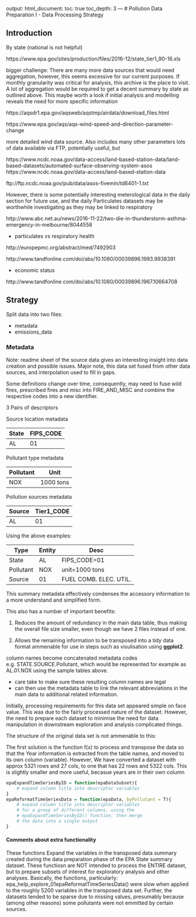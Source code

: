 output:
    html_document:
        toc: true
        toc_depth: 3
---
# Pollution Data Preparation I - Data Processing Strategy

## Introduction

By state (national is not helpful)

https://www.epa.gov/sites/production/files/2016-12/state_tier1_90-16.xls


bigger challenge: There are many more data sources that would need aggregation, however, this seems excessive for our current purposes. If monthly granularity was critical for analysis, this archive is the place to visit. A lot of aggregation would be required to get a decent summary by state as outlined above. This maybe worth a look if initial analysis and modelling reveals the need for more specific information


https://aqsdr1.epa.gov/aqsweb/aqstmp/airdata/download_files.html

https://www.epa.gov/aqs/aqs-wind-speed-and-direction-parameter-change

more detailed wind data source. Also includes many other parameters lots of data available via FTP, potentially useful, but 
 
https://www.ncdc.noaa.gov/data-access/land-based-station-data/land-based-datasets/automated-surface-observing-system-asos
https://www.ncdc.noaa.gov/data-access/land-based-station-data

ftp://ftp.ncdc.noaa.gov/pub/data/asos-fivemin/td6401-1.txt


However, there is some potentially interesting meterological data in the daily section for future use, and the daily Particulates datasets may be worthwhile investigating as they may be linked to respiratory 

http://www.abc.net.au/news/2016-11-22/two-die-in-thunderstorm-asthma-emergency-in-melbourne/8044558 

* particulates vs respiratory health

http://europepmc.org/abstract/med/7492903

http://www.tandfonline.com/doi/abs/10.1080/00039896.1993.9938391

* economic status

http://www.tandfonline.com/doi/abs/10.1080/00039896.1967.10664708



## Strategy

Split data into two files: 

* metadata
* emissions_data

### Metadata

Note: readme sheet of the source data gives an interesting insight into data creation and possible issues. Major note, this data set fused from other data sources, and interpolation used to fill in gaps. 

Some definitions change over time, consequently, may need to fuse wild fires, prescribed fires and misc into FIRE_AND_MISC and combine the respective codes into a new identifier.

3 Pairs of descriptors

Source location metadata <!-- use proper HTML tables and set width = 50% -->

| State | FIPS_CODE |
|-------|------|
| AL | 01 |

Pollutant type metadata

| Pollutant | Unit |
|-------|------|
| NOX | 1000 tons |

Pollution sources metadata

| Source | Tier1_CODE |
|-------|------|
| AL | 01 |

Using the above examples:

| Type  | Entity | Desc |
|-------|--------|-------|
| State | AL     | FIPS_CODE=01 |
| Pollutant | NOX     | unit=1000 tons |
| Source | 01 | FUEL COMB. ELEC. UTIL. |

This summary metadata effectively condenses the accessory information to a more understand and simplified form. 

This also has a number of important benefits:

1) Reduces the amount of redundancy in the main data table, thus making the overall file size smaller, even though we have 2 files instead of one.

2) Allows the remaining information to be transposed into a tidy data format ammenable for use in steps such as visulisation using **ggplot2**.

column names become concatenated metadata codes e.g. STATE.SOURCE.Pollutant, which would be represented for example as AL.01.NOX using the sample tables above. 

* care take to make sure these resulting column names are legal
* can then use the metadata table to link the relevant abbreviations in the main data to additional related information.


Initially, processing requirements for this data set appeared simple on face value. This was due to the fairly processed nature of the dataset. However, the need to prepare each dataset to minimise the need for data manipulation in downstream exploration and analysis complicated things.

The structure of the original data set is not ammenable to this:


The first solution is the function f(x) to process and transpose the data so that the Year information is extracted from the table names, and moved to its own column (variable). However, We have converted a dataset with approx 5321 rows and 27 cols, to one that has 22 rows and 5322 cols. This is slightly smaller and more useful, becasue years are in their own column

```r
epaExpandTimeSeriesByID = function(epaDataSubset){
    # expand column title into descriptor variables
}
epaReformatTimeSeriesData = function(epaData, byPollutant = T){
    # expand column title into descriptor variables
    # for a group of different columns, using the
    # epaExpandTimeSeriesByID() function, then merge
    # the data into a single output
}
```

#### Comments about extra functionality

These functions Expand the variables in the transposed data summary created
during the data preparation phase of the EPA State summary dataset.
These functiosn are NOT intended to process the ENTIRE dataset, but to prepare
subsets of interest for exploratory analysis and other analyses. Basically,
the functions, particularly:
  epa_help_explore_01epaReformatTimeSeriesData()
were slow when applied to the roughly 5200 variables in the transposed data set.
Further, the datasets tended to be sparse due to missing values, presumably
because (among other reasons) some pollutants were not emmitted by certain sources.
